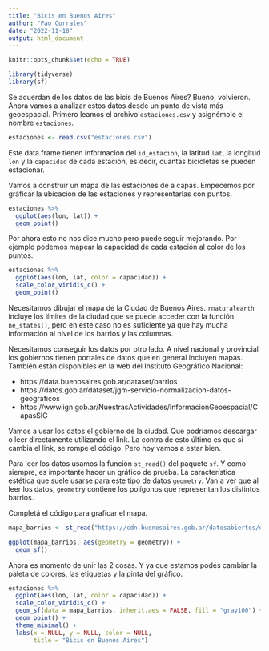 ```yaml
---
title: "Bicis en Buenos Aires"
author: "Pao Corrales"
date: "2022-11-18"
output: html_document
---
```


```r
knitr::opts_chunk$set(echo = TRUE)

library(tidyverse)
library(sf)

```

Se acuerdan de los datos de las bicis de Buenos Aires? Bueno, volvieron. Ahora vamos a analizar estos datos desde un punto de vista más geoespacial. Primero leamos el archivo `estaciones.csv` y asignémole el nombre  `estaciones`.

```r
estaciones <- read.csv("estaciones.csv")
```
Este data.frame tienen información del `id_estacion`, la latitud `lat`, la longitud `lon` y la `capacidad` de cada estación, es decir, cuantas bicicletas se pueden estacionar. 

Vamos a construir un mapa de las estaciones de a capas. Empecemos por gráficar la ubicación de las estaciones y representarlas con puntos.

```r
estaciones %>% 
  ggplot(aes(lon, lat)) +
  geom_point()

```

Por ahora esto no nos dice mucho pero puede seguir mejorando. Por ejemplo podemos mapear la capacidad de cada estación al color de los puntos. 

```r
estaciones %>% 
  ggplot(aes(lon, lat, color = capacidad)) +
  scale_color_viridis_c() +
  geom_point()
```

Necesitamos dibujar el mapa de la Ciudad de Buenos Aires. `rnaturalearth` incluye los límites de la ciudad que se puede acceder con la función `ne_states()`, pero en este caso no es suficiente ya que hay mucha información al nivel de los barrios y las columnas. 

Necesitamos conseguir los datos por otro lado. A nivel nacional y provincial los gobiernos tienen portales de datos que en general incluyen mapas. También están disponibles en la web del Instituto Geográfico Nacional:

* https://data.buenosaires.gob.ar/dataset/barrios
* https://datos.gob.ar/dataset/jgm-servicio-normalizacion-datos-geograficos
* https://www.ign.gob.ar/NuestrasActividades/InformacionGeoespacial/CapasSIG

Vamos a usar los datos el gobierno de la ciudad. Que podríamos descargar o leer directamente utilizando el link. La contra de esto último es que si cambia el link, se rompe el código. Pero hoy vamos a estar bien. 

Para leer los datos usamos la función `st_read()` del paquete `sf`. Y como siempre, es importante hacer un gráfico de prueba. La característica estética que suele usarse para este tipo de datos `geometry`. Van a ver que al leer los datos, `geometry` contiene los polígonos que representan los distintos barrios. 

Completá el código para graficar el mapa. 

```r
mapa_barrios <- st_read("https://cdn.buenosaires.gob.ar/datosabiertos/datasets/ministerio-de-educacion/barrios/barrios.geojson") 

ggplot(mapa_barrios, aes(geometry = geometry)) +
  geom_sf()
```

Ahora es momento de unir las 2 cosas. Y ya que estamos podés cambiar la paleta de colores, las etiquetas y la pinta del gráfico.

```r
estaciones %>% 
  ggplot(aes(lon, lat, color = capacidad)) +
  scale_color_viridis_c() +
  geom_sf(data = mapa_barrios, inherit.aes = FALSE, fill = "gray100") +
  geom_point() +
  theme_minimal() +
  labs(x = NULL, y = NULL, color = NULL,
       title = "Bicis en Buenos Aires")
```

